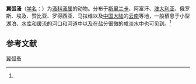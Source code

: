 {{Speciesbox
| name = 翼弧蚤
| status = 
| status_system = 
| image = 
| genus = Daphnia
| species = lumholtzi
| authority = (Sars, 1885)<ref name='id12297'>{{cite web| url =http://www.bioinfo.cn/db05/BjdwSpecies.php?action=view&id=12297| title =翼弧溞| work =《中国动物物种编目数据库》| publisher =中国科学院微生物研究所| author =中国科学院动物研究所| accessdate =2009-04-28}}{{dead link|date=2018年4月 |bot=InternetArchiveBot |fix-attempted=yes }}</ref>
}}

'''翼弧溞'''（[[学名|学名]]：{{lang|la|''Daphnia lumholtzi''}}）为[[溞科|溞科]][[溞属|溞属]]的动物。分布于[[斯里兰卡|斯里兰卡]]、阿富汗、[[澳大利亚|澳大利亚]]、俄罗斯、埃及、赞比亚、罗得西亚、马拉维以及[[中国大陆|中国大陆]]的[[云南|云南]]等地，一般栖息于小型湖泊、水库和缓流的河口和河道中以及在盐分很微的咸淡水中也可见到。<ref name='id12297'/>

== 参考文献 ==
{{reflist}}

{{Wikispecies|Daphnia lumholtzi}}
{{Taxonbar|from=Q4021132}}

[[Category:溞属|翼弧蚤]]


{{节肢动物小作品}}